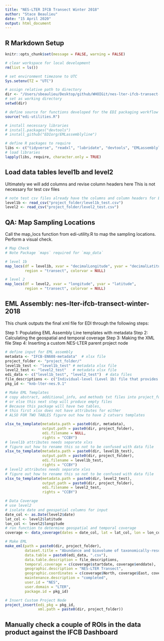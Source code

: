 ```yaml
---
title: "NES-LTER IFCB Transect Winter 2018"
author: "Stace Beaulieu"
date: "15 April 2020"
output: html_document
---
```


## R Markdown Setup

```r
knitr::opts_chunk$set(message = FALSE, warning = FALSE)

# clear workspace for local development
rm(list = ls())

# set environment timezone to UTC
Sys.setenv(TZ = "UTC")

# assign relative path to directory
dir <- "/Users/sbeaulieu/Desktop/github/WHOIGit/nes-lter-ifcb-transect-winter-2018/"
# set as working directory
setwd(dir)

# define source for functions developed for the EDI packaging workflow
source("edi-utilities.R")

# install necessary libraries
# install.packages("devtools")
# install_github("EDIorg/EMLassemblyline")

# define R packages to require
libs <- c("tidyverse", "readxl", "lubridate", "devtools", "EMLassemblyline", "EML", "maps", "xml2")
# load libraries
lapply(libs, require, character.only = TRUE)
```

## Load data tables level1b and level2

Ultimately we will add columns and revise column headers here
This is not necessary for test csv files

```r

# note test csv files already have the columns and column headers for EDI product
level1b <- read_csv("project_folder/level1b_test.csv")
level2 <- read_csv("project_folder/level2_test.csv")

```


## QA: Map Sampling Locations

Call the map_locs function from edi-utility.R to map the sampling locations. Perform a visual check.

```r

# Map Check
# Note Package `maps` required for `map_data`

# level 1b
map_locs(df = level1b, xvar = "decimalLongitude", yvar = "decimalLatitude",
         region = "transect", colorvar = NULL)

# level 2
map_locs(df = level2, xvar = "longitude", yvar = "latitude",
         region = "transect", colorvar = NULL)

```


## EML Assembly: nes-lter-ifcb-transect-winter-2018

This chunk outputs the final xml file for EDI through the following steps:

Step 1: Populating EML Assembly Line templates with metadata
Step 2: Calculating the geospatial and temporal coverage 
Step 3: Making the XML file 
Step 4: Inserting a custom NES-LTER parent project node 

```r

# define input for EML assembly
metadata <- "IFCB-EN608-metadata"  # xlsx file
project_folder <- "project_folder/"
level1b_test <- "level1b_test" # metadata xlsx file
level2_test <- "level2_test"   # metadata xlsx file
edi_data <- c("level1b_test", "level2_test")  # data files
file_descriptions <- c("Individual-level (Level 1b) file that provides classification and size for each imaged Region of Interest (ROI)", "Sample-level (Level 2) file that summarizes the individual-level (Level 1b) file")
pkg_id <- "knb-lter-nes.9.1"

# Make EML Templates
# copy abstract, additional_info, and methods txt files into project_folder
# or else this next step will produce empty files
# Because this package will have two tables,
# this first xlsx does not have attributes for either
# ALSO FOR TWO TABLES figure out how to have 2 catvars templates

xlsx_to_template(metadata.path = paste0(dir, metadata),
                 output.path = paste0(dir, project_folder),
                 edi.filename = NULL, 
                 rights = "CCBY")
# level1b attributes needs separate xlxs
# figure out how to rename this so not to be confused with data file
xlsx_to_template(metadata.path = paste0(dir, level1b_test), 
                 output.path = paste0(dir, project_folder),
                 edi.filename = level1b_test, 
                 rights = "CCBY")
# level2 attributes needs separate xlxs
# figure out how to rename this so not to be confused with data file
xlsx_to_template(metadata.path = paste0(dir, level2_test), 
                 output.path = paste0(dir, project_folder),
                 edi.filename = level2_test, 
                 rights = "CCBY")

# Data Coverage
# use level2
# isolate date and geospatial columns for input
date_col <- as.Date(level2$date)
lat_col <- level2$latitude
lon_col <- level2$longitude
# run function to determine geospatial and temporal coverage
coverage <- data_coverage(dates = date_col, lat = lat_col, lon = lon_col)

# Make EML
make_eml(path = paste0(dir, project_folder),
         dataset.title = "Abundance and biovolume of taxonomically-resolved phytoplankton imaged continuously underway with an Imaging FlowCytobot along the NES-LTER Transect in winter 2018",
         data.table = paste0(edi_data, ".csv"),
         data.table.description = file_descriptions,
         temporal.coverage = c(coverage$startdate, coverage$enddate),
         geographic.description = "NES-LTER Transect",
         geographic.coordinates = c(coverage$North, coverage$East, coverage$South, coverage$West),
         maintenance.description = "completed",
         user.id = "NES",
         user.domain = "LTER",
         package.id = pkg_id)

# Insert Custom Project Node
project_insert(edi_pkg = pkg_id, 
               xml.path = paste0(dir, project_folder))
```

## Manually check a couple of ROIs in the data product against the IFCB Dashboard
